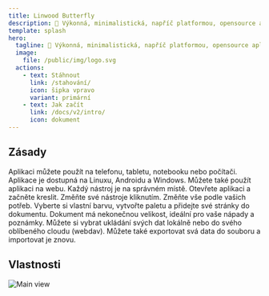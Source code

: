 ```yaml
---
title: Linwood Butterfly
description: 🎨 Výkonná, minimalistická, napříč platformou, opensource aplikace pro přijímání poznámek 🎨
template: splash
hero:
  tagline: 🎨 Výkonná, minimalistická, napříč platformou, opensource aplikace pro přijímání poznámek 🎨
  image:
    file: /public/img/logo.svg
  actions:
    - text: Stáhnout
      link: /stahování/
      icon: šipka vpravo
      variant: primární
    - text: Jak začít
      link: /docs/v2/intro/
      icon: dokument
---
```



## Zásady

<CardGrid stagger>
	<Card title="Cross platform" icon="laptop">
		Aplikaci můžete použít na telefonu, tabletu, notebooku nebo počítači. Aplikace je dostupná na Linuxu, Androidu a Windows. Můžete také použít aplikaci na webu.
	</Card>
	<Card title="Simple and intuitive" icon="puzzle">
		Každý nástroj je na správném místě. Otevřete aplikaci a začněte kreslit. Změňte své nástroje kliknutím.
	</Card>
	<Card title="Customizable" icon="pencil">
		Změňte vše podle vašich potřeb. Vyberte si vlastní barvu, vytvořte paletu a přidejte své stránky do dokumentu. Dokument má nekonečnou velikost, ideální pro vaše nápady a poznámky.
	</Card>
	<Card title="Choose where your data is stored" icon="open-book">
		Můžete si vybrat ukládání svých dat lokálně nebo do svého oblíbeného cloudu (webdav). Můžete také exportovat svá data do souboru a importovat je znovu.
	</Card>
</CardGrid>

## Vlastnosti

![Main view](@assets/img/main.png)

<CardGrid stagger>
	<Card title="Let your ideas flow on an infinite canvas">
	</Card>
	<Card title="Use your pen, markdown or rich text to let your ideas flow">
	</Card>
	<Card title="Load PDF, SVG, PNG and more files into your notes or take pictures from the camera">
	</Card>
	<Card title="Structure your notes by adding areas and waypoints or use multiple pages">
	</Card>
</CardGrid>

<LinkCard title="Download today" href="/downloads/" />
